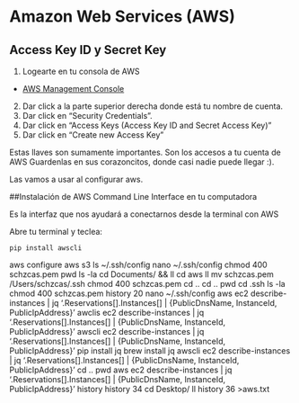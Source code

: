 # Amazon Web Services (AWS)


## Access Key ID y Secret Key 

1. Logearte en tu consola de AWS
- [AWS Management Console](https://aws.amazon.com/console/)

2. Dar click a la parte superior derecha donde está tu nombre de cuenta.
3. Dar click en "Security Credentials".
4. Dar click en "Access Keys (Access Key ID and Secret Access Key)"
5. Dar click en "Create new Access Key"

Estas llaves son sumamente importantes.  Son los accesos a tu cuenta de AWS
Guardenlas en sus corazoncitos, donde casi nadie puede llegar :).

Las vamos a usar al configurar aws. 

##Instalación de AWS Command Line Interface en tu computadora

Es la interfaz que nos ayudará a conectarnos desde la terminal con AWS

Abre tu terminal y teclea:
```
pip install awscli
```

aws configure
aws s3 ls
~/.ssh/config
nano ~/.ssh/config
chmod 400 schzcas.pem
pwd
ls -la
cd Documents/ && ll
cd aws
ll
mv schzcas.pem  /Users/schzcas/.ssh
chmod 400 schzcas.pem
cd ..
cd ..
pwd
cd .ssh
ls -la
chmod 400 schzcas.pem
 history 20
nano ~/.ssh/config
aws ec2 describe-instances | jq '.Reservations[].Instances[] |  {PublicDnsName, InstanceId, PublicIpAddress}'
awclis ec2 describe-instances | jq '.Reservations[].Instances[] |  {PublicDnsName, InstanceId, PublicIpAddress}'
awscli ec2 describe-instances | jq '.Reservations[].Instances[] |  {PublicDnsName, InstanceId, PublicIpAddress}'
pip install jq
brew install jq
awscli ec2 describe-instances | jq '.Reservations[].Instances[] |  {PublicDnsName, InstanceId, PublicIpAddress}'
cd ..
pwd
aws ec2 describe-instances | jq '.Reservations[].Instances[] |  {PublicDnsName, InstanceId, PublicIpAddress}'
history
history 34
cd Desktop/
ll
history 36 >aws.txt
 